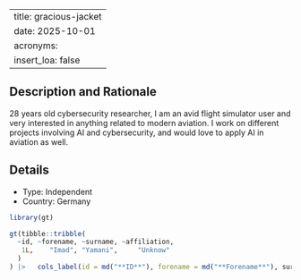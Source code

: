
---
title: gracious-jacket
date: 2025-10-01
acronyms:
  insert_loa: false
---

## Description and Rationale

28 years old cybersecurity researcher, I am an avid flight simulator user and very interested in anything related to modern aviation. I work on different projects involving AI and cybersecurity, and would love to apply AI in aviation as well.

## Details

* Type: Independent
* Country: Germany

```r
library(gt)

gt(tibble::tribble(
  ~id, ~forename, ~surname, ~affiliation,
   1L,    "Imad", "Yamani",     "Unknow"
  )
) |>   cols_label(id = md("**ID**"), forename = md("**Forename**"), surname ~ md("**Surname**"), affiliation ~ md("**Affiliation**"))
```
